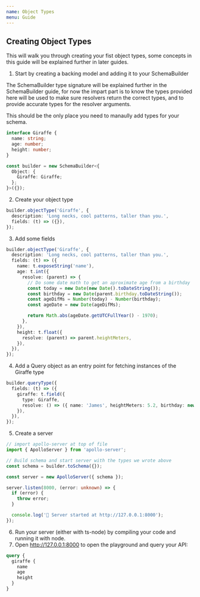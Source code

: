 ```yaml
---
name: Object Types
menu: Guide
---
```


## Creating Object Types

This will walk you through creating your fist object types, some concepts in this guide will be
explained further in later guides.

1. Start by creating a backing model and adding it to your SchemaBuilder

The SchemaBuilder type signature will be explained further in the SchemaBuilder guide, for now the
impart part is to know the types provided here will be used to make sure resolvers return the
correct types, and to provide accurate types for the resolver arguments.

This should be the only place you need to manaully add types for your schema.

```typescript
interface Giraffe {
  name: string;
  age: number;
  height: number;
}

const builder = new SchemaBuilder<{
  Object: {
    Giraffe: Giraffe;
  };
}>({});
```

2. Create your object type

```typescript
builder.objectType('Giraffe', {
  description: 'Long necks, cool patterns, taller than you.',
  fields: (t) => ({}),
});
```

3. Add some fields

```typescript
builder.objectType('Giraffe', {
  description: 'Long necks, cool patterns, taller than you.',
  fields: (t) => ({
    name: t.exposeString('name'),
    age: t.int({
      resolve: (parent) => {
        // Do some date math to get an aproximate age from a birthday
        const today = new Date(new Date().toDateString());
        const birthday = new Date(parent.birthday.toDateString());
        const ageDifMs = Number(today) - Number(birthday);
        const ageDate = new Date(ageDifMs);

        return Math.abs(ageDate.getUTCFullYear() - 1970);
      },
    }),
    height: t.float({
      resolve: (parent) => parent.heightMeters,
    }),
  }),
});
```

4. Add a Query object as an entry point for fetching instances of the Giraffe type

```typescript
builder.queryType({
  fields: (t) => ({
    giraffe: t.field({
      type: Giraffe,
      resolve: () => ({ name: 'James', heightMeters: 5.2, birthday: new Date(2012, 11, 12) }),
    }),
  }),
});
```

5. Create a server

```typescript
// import apollo-server at top of file
import { ApolloServer } from 'apollo-server';

// Build schema and start server with the types we wrote above
const schema = builder.toSchema({});

const server = new ApolloServer({ schema });

server.listen(8000, (error: unknown) => {
  if (error) {
    throw error;
  }

  console.log('🚀 Server started at http://127.0.0.1:8000');
});
```

6. Run your server (either with ts-node) by compiling your code and running it with node.
7. Open http://127.0.0.1:8000 to open the playground and query your API:

```graphql
query {
  giraffe {
    name
    age
    height
  }
}
```
